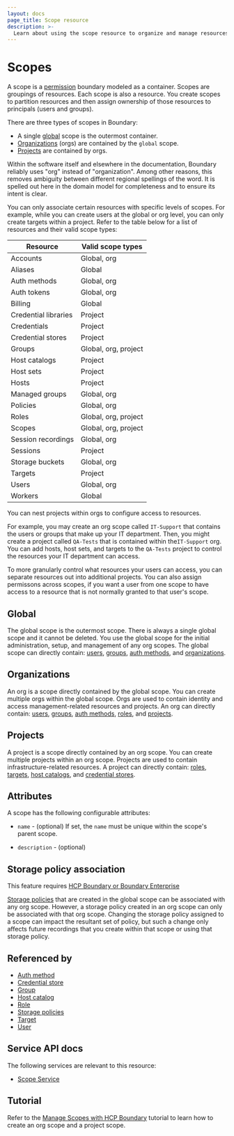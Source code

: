 ```yaml
---
layout: docs
page_title: Scope resource
description: >-
  Learn about using the scope resource to organize and manage resources. Understand how to configure global, org, and project scopes to logically group resources.
---
```


# Scopes

A scope is a [permission][] boundary modeled as a container.
Scopes are groupings of resources.
Each scope is also a resource.
You create scopes to partition resources and then assign ownership of those resources to principals (users and groups).

There are three types of scopes in Boundary:

- A single [global][] scope is the outermost container.
- [Organizations][] (orgs) are contained by the `global` scope.
- [Projects][] are contained by orgs.

<Note>
Within the software itself and elsewhere in the documentation, Boundary reliably uses "org" instead of "organization". Among other reasons, this removes ambiguity between different regional spellings of the word. It is spelled out here in the domain model for completeness and to ensure its intent is clear.
</Note>

You can only associate certain resources with specific levels of scopes.
For example, while you can create users at the global or org level, you can only create targets within a project.
Refer to the table below for a list of resources and their valid scope types:

| Resource             | Valid scope types    |
| -------------------- | -------------------- |
| Accounts             | Global, org          |
| Aliases              | Global               |
| Auth methods         | Global, org          |
| Auth tokens          | Global, org          |
| Billing              | Global               |
| Credential libraries | Project              |
| Credentials          | Project              |
| Credential stores    | Project              |
| Groups               | Global, org, project |
| Host catalogs        | Project              |
| Host sets            | Project              |
| Hosts                | Project              |
| Managed groups       | Global, org          |
| Policies             | Global, org          |
| Roles                | Global, org, project |
| Scopes               | Global, org, project |
| Session recordings   | Global, org          |
| Sessions             | Project              |
| Storage buckets      | Global, org          |
| Targets              | Project              |
| Users                | Global, org          |
| Workers              | Global               |

You can nest projects within orgs to configure access to resources.

For example, you may create an org scope called `IT-Support` that contains the users or groups that make up your IT department.
Then, you might create a project called `QA-Tests` that is contained within the`IT-Support` org.
You can add hosts, host sets, and targets to the `QA-Tests` project to control the resources your IT department can access.

To more granularly control what resources your users can access, you can separate resources out into additional projects.
You can also assign permissons across scopes, if you want a user from one scope to have access to a resource that is not normally granted to that user's scope.

## Global

The global scope is the outermost scope.
There is always a single global scope
and it cannot be deleted.
You use the global scope for the initial administration, setup, and management of any org scopes.
The global scope can directly contain:
[users][], [groups][], [auth methods][], and [organizations][].

## Organizations

An org is a scope directly contained by the global scope.
You can create multiple orgs within the global scope.
Orgs are used to contain identity and access management-related resources and projects.
An org can directly contain:
[users][], [groups][], [auth methods][], [roles][], and [projects][].

## Projects

A project is a scope directly contained by an org scope.
You can create multiple projects within an org scope.
Projects are used to contain infrastructure-related resources.
A project can directly contain:
[roles][], [targets][], [host catalogs][], and [credential stores][].

## Attributes

A scope has the following configurable attributes:

- `name` - (optional)
  If set, the `name` must be unique within the scope's parent scope.

- `description` - (optional)

## Storage policy association

<EnterpriseAlert product="boundary">This feature requires <a href="https://www.hashicorp.com/products/boundary">HCP Boundary or Boundary Enterprise</a></EnterpriseAlert>

[Storage policies][] that are created in the global scope can be associated with any org scope.
However, a storage policy created in an org scope can only be associated with that org scope.
Changing the storage policy assigned to a scope can impact the resultant set of policy, but such a change only affects future recordings that you create within that scope or using that storage policy.

## Referenced by

- [Auth method][]
- [Credential store][]
- [Group][]
- [Host catalog][]
- [Role][]
- [Storage policies][]
- [Target][]
- [User][]

[auth method]: /boundary/docs/concepts/domain-model/auth-methods
[auth methods]: /boundary/docs/concepts/domain-model/auth-methods
[credential store]: /boundary/docs/concepts/domain-model/credential-stores
[credential stores]: /boundary/docs/concepts/domain-model/credential-stores
[global]: /boundary/docs/concepts/domain-model/scopes#global
[group]: /boundary/docs/concepts/domain-model/groups
[groups]: /boundary/docs/concepts/domain-model/groups
[host catalog]: /boundary/docs/concepts/domain-model/host-catalogs
[host catalogs]: /boundary/docs/concepts/domain-model/host-catalogs
[organization]: /boundary/docs/concepts/domain-model/scopes#organizations
[organizations]: /boundary/docs/concepts/domain-model/scopes#organizations
[permission]: /boundary/docs/concepts/security/permissions
[permissions]: /boundary/docs/concepts/security/permissions
[project]: /boundary/docs/concepts/domain-model/scopes#projects
[projects]: /boundary/docs/concepts/domain-model/scopes#projects
[role]: /boundary/docs/concepts/domain-model/roles
[roles]: /boundary/docs/concepts/domain-model/roles
[storage policies]: /boundary/docs/concepts/domain-model/storage-policy
[target]: /boundary/docs/concepts/domain-model/targets
[targets]: /boundary/docs/concepts/domain-model/targets
[user]: /boundary/docs/concepts/domain-model/users
[users]: /boundary/docs/concepts/domain-model/users

## Service API docs

The following services are relevant to this resource:

- [Scope Service](/boundary/api-docs/scope-service)

## Tutorial

Refer to the [Manage Scopes with HCP Boundary](/boundary/tutorials/hcp-administration/hcp-manage-scopes) tutorial to learn how to create an org scope and a project scope.
